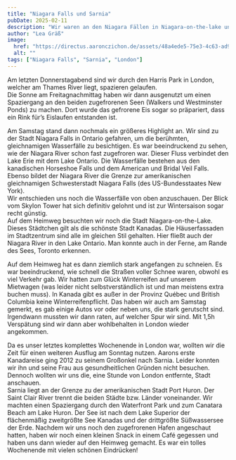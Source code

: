 ```yaml
---
title: "Niagara Falls und Sarnia"
pubDate: 2025-02-11
description: "Wir waren an den Niagara Fällen in Niagara-on-the-lake und in Sarnia."
author: "Lea Gräß"
image:
  href: "https://directus.aaronczichon.de/assets/48a4ede5-75e3-4c63-ad9f-6a3af0ddbe7d.jpg?quality=70&width=1600"
  alt: ""
tags: ["Niagara Falls", "Sarnia", "London"]
---
```



Am letzten Donnerstagabend sind wir durch den Harris Park in London, welcher am Thames River liegt, spazieren gelaufen.    
Die Sonne am Freitagnachmittag haben wir dann ausgenutzt um einen Spaziergang an den beiden zugefrorenen Seen (Walkers und Westminster Ponds) zu machen. Dort wurde das gefrorene Eis sogar so präpariert, dass ein Rink für’s Eislaufen entstanden ist.
 
Am Samstag stand dann nochmals ein größeres Highlight an. Wir sind zu der Stadt Niagara Falls in Ontario gefahren, um die berühmten, gleichnamigen Wasserfälle zu besichtigen. Es war beeindruckend zu sehen, wie der Niagara River schon fast zugefroren war. Dieser Fluss verbindet den Lake Erie mit dem Lake Ontario. Die Wasserfälle bestehen aus den kanadischen Horseshoe Falls und dem American und Bridal Veil Falls. Ebenso bildet der Niagara River die Grenze zur amerikanischen gleichnamigen Schwesterstadt Niagara Falls (des US-Bundesstaates New York).    
Wir entschieden uns noch die Wasserfälle von oben anzuschauen. Der Blick vom Skylon Tower hat sich definitiv gelohnt und ist zur Wintersaison sogar recht günstig.    
Auf dem Heimweg besuchten wir noch die Stadt Niagara-on-the-Lake. Dieses Städtchen gilt als die schönste Stadt Kanadas. Die Häuserfassaden im Stadtzentrum sind alle im gleichen Stil gehalten. Hier fließt auch der Niagara River in den Lake Ontario. Man konnte auch in der Ferne, am Rande des Sees, Toronto erkennen.

Auf dem Heimweg hat es dann ziemlich stark angefangen zu schneien. Es war beeindruckend, wie schnell die Straßen voller Schnee waren, obwohl es viel Verkehr gab. Wir hatten zum Glück Winterreifen auf unserem Mietwagen (was leider nicht selbstverständlich ist und man meistens extra buchen muss). In Kanada gibt es außer in der Provinz Québec und British Columbia keine Winterreifenpflicht. Das haben wir auch am Samstag gemerkt, es gab einige Autos vor oder neben uns, die stark gerutscht sind. Irgendwann mussten wir dann raten, auf welcher Spur wir sind. Mit 1,5h Verspätung sind wir dann aber wohlbehalten in London wieder angekommen. 

Da es unser letztes komplettes Wochenende in London war, wollten wir die Zeit für einen weiteren Ausflug am Sonntag nutzen. Aarons erste Kanadareise ging 2012 zu seinem Großonkel nach Sarnia. Leider konnten wir ihn und seine Frau aus gesundheitlichen Gründen nicht besuchen. Dennoch wollten wir uns die, eine Stunde von London entfernte, Stadt anschauen.    
Sarnia liegt an der Grenze zu der amerikanischen Stadt Port Huron. Der Saint Clair River trennt die beiden Städte bzw. Länder voneinander. Wir machten einen Spaziergang durch den Waterfront Park und zum Canatara Beach am Lake Huron. Der See ist nach dem Lake Superior der flächenmäßig zweitgrößte See Kanadas und der drittgrößte Süßwassersee der Erde. Nachdem wir uns noch den zugefrorenen Hafen angeschaut hatten, haben wir noch einen kleinen Snack in einem Café gegessen und haben uns dann wieder auf den Heimweg gemacht. Es war ein tolles Wochenende mit vielen schönen Eindrücken! 
